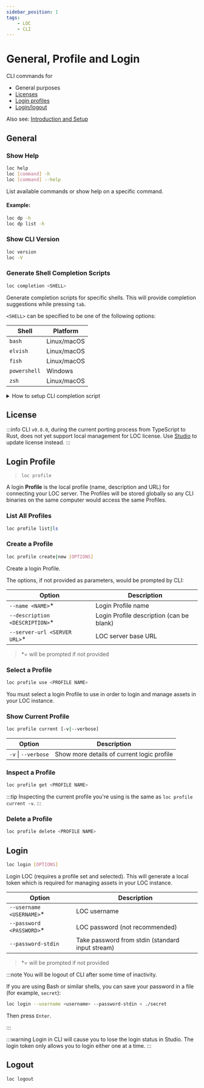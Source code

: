 ```yaml
---
sidebar_position: 1
tags:
    - LOC
    - CLI
---
```


# General, Profile and Login

CLI commands for

-   General purposes
-   [Licenses](/legacy/0.8/cli-handbook/cli-commands/general-profile-login#license)
-   [Login profiles](/legacy/0.8/cli-handbook/cli-commands/general-profile-login#login-profile)
-   [Login/logout](/legacy/0.8/cli-handbook/cli-commands/general-profile-login#login)

Also see: [Introduction and Setup](http://localhost:3000/legacy/0.8/cli-handbook/setup)


## General

### Show Help

```bash
loc help
loc [command] -h
loc [command] --help
```

List available commands or show help on a specific command.

#### Example:

```bash
loc dp -h
loc dp list -h
```

### Show CLI Version

```bash
loc version
loc -V
```

### Generate Shell Completion Scripts

```bash
loc completion <SHELL>
```

Generate completion scripts for specific shells. This will provide completion suggestions while pressing `tab`.

`<SHELL>` can be specified to be one of the following options:

| Shell        | Platform    |
| ------------ | ----------- |
| `bash`       | Linux/macOS |
| `elvish`     | Linux/macOS |
| `fish`       | Linux/macOS |
| `powershell` | Windows     |
| `zsh`        | Linux/macOS |

<details>
    <summary>How to setup CLI completion script</summary>

<Tabs>
  <TabItem value="bash" label="Bash" default>

Create a `loc.bash` with CLI:

```bash
mkdir -p /usr/local/bin/bash
loc completion bash > /usr/local/bin/bash/loc.bash
```

Then edit `~/.bashrc`:

```bash
echo "source /usr/local/bin/bash/loc.bash" >> ~/.bashrc
```

  </TabItem>
  <TabItem value="fish" label="fish">

Create a `loc.fish` with CLI:

```bash
mkdir -p ~/.config/fish/completions
loc completion fish > ~/.config/fish/completions/loc.fish
```

  </TabItem>
  <TabItem value="zsh" label="zsh">

Create a `_loc` script with CLI:

```bash
mkdir -p ~/.zsh/completion
loc completion zsh > ~/.zsh/completion/_loc
```

Then edit `~/.zshrc`:

```bash
sudo nano ~/.zshrc
```

Add the following lines into `~/.zshrc` then save (`Ctrl` + `x` then `y`):

```bash title="~/.zshrc" showLineNumbers
fpath+=~/.zsh/completion
autoload -U loc
loc
```

  </TabItem>
  <TabItem value="powershell" label="PowerShell">

First check if the `$PROFILE` script exists:

```shell
test-path $PROFILE
```

If false, create the `$PROFILE` script (something like `Microsoft.PowerShell_profile.ps1`) with

```shell
New-Item -Path $PROFILE -Type File -Force
```

Add the CLI script to `$PROFILE`:

```shell
loc completion powershell >> $PROFILE
```

  </TabItem>
</Tabs>

</details>

## License

:::info
CLI `v0.8.0`, during the current porting process from TypeScript to Rust, does not yet support local management for LOC license. Use [Studio](/legacy/0.8/studio-guide/administration#license) to update license instead.
:::

## Login Profile

> `loc profile`

A login **Profile** is the local profile (name, description and URL) for connecting your LOC server. The Profiles will be stored globally so any CLI binaries on the same computer would access the same Profiles.

### List All Profiles

```bash
loc profile list|ls
```

### Create a Profile

```bash
loc profile create|new [OPTIONS]
```

Create a login Profile.

The options, if not provided as parameters, would be prompted by CLI:

| Option                          | Description                              |
| ------------------------------- | ---------------------------------------- |
| `--name <NAME>`\*               | Login Profile name                       |
| `--description <DESCRIPTION>`\* | Login Profile description (can be blank) |
| `--server-url <SERVER URL>`\*   | LOC server base URL                      |

> \*= will be prompted if not provided

### Select a Profile

```bash
loc profile use <PROFILE NAME>
```

You must select a login Profile to use in order to login and manage assets in your LOC instance.

### Show Current Profile

```bash
loc profile current [-v|--verbose]
```

| Option                  | Description                                |
| ----------------------- | ------------------------------------------ |
| `-v` &#124; `--verbose` | Show more details of current logic profile |

### Inspect a Profile

```bash
loc profile get <PROFILE NAME>
```

:::tip
Inspecting the current profile you're using is the same as `loc profile current -v`.
:::

### Delete a Profile

```bash
loc profile delete <PROFILE NAME>
```

## Login

```bash
loc login [OPTIONS]
```

Login LOC (requires a profile set and selected). This will generate a local token which is required for managing assets in your LOC instance.

| Option                    | Description                                      |
| ------------------------- | ------------------------------------------------ |
| `--username <USERNAME>`\* | LOC username                                     |
| `--password <PASSWORD>`\* | LOC password (not recommended)                   |
| `--password-stdin`        | Take password from stdin (standard input stream) |

> \*= will be prompted if not provided

:::note
You will be logout of CLI after some time of inactivity.

If you are using Bash or similar shells, you can save your password in a file (for example, `secret`):

```bash
loc login --username <username> --password-stdin < ./secret
```

Then press `Enter`.

:::

:::warning
Login in CLI will cause you to lose the login status in Studio. The login token only allows you to login either one at a time.
:::

## Logout

```bash
loc logout
```
